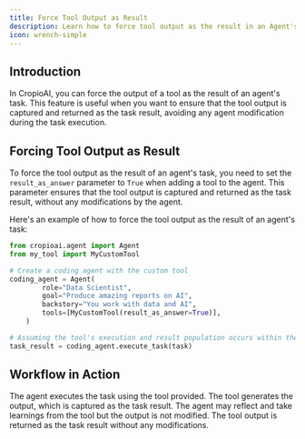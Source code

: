 ```yaml
---
title: Force Tool Output as Result
description: Learn how to force tool output as the result in an Agent's task in CropioAI.
icon: wrench-simple
---
```


## Introduction

In CropioAI, you can force the output of a tool as the result of an agent's task. 
This feature is useful when you want to ensure that the tool output is captured and returned as the task result, avoiding any agent modification during the task execution.

## Forcing Tool Output as Result

To force the tool output as the result of an agent's task, you need to set the `result_as_answer` parameter to `True` when adding a tool to the agent. 
This parameter ensures that the tool output is captured and returned as the task result, without any modifications by the agent.

Here's an example of how to force the tool output as the result of an agent's task:

```python Code
from cropioai.agent import Agent
from my_tool import MyCustomTool

# Create a coding agent with the custom tool
coding_agent = Agent(
        role="Data Scientist",
        goal="Produce amazing reports on AI",
        backstory="You work with data and AI",
        tools=[MyCustomTool(result_as_answer=True)],
    )

# Assuming the tool's execution and result population occurs within the system
task_result = coding_agent.execute_task(task)
```

## Workflow in Action

<Steps>
   <Step title="Task Execution">
      The agent executes the task using the tool provided.
   </Step>
   <Step title="Tool Output">
      The tool generates the output, which is captured as the task result.
   </Step>
   <Step title="Agent Interaction">
      The agent may reflect and take learnings from the tool but the output is not modified.
   </Step>
   <Step title="Result Return">
      The tool output is returned as the task result without any modifications.
   </Step>
</Steps>